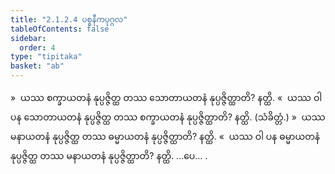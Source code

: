 ```yaml
---
title: "2.1.2.4 ပစ္စနီကပုဂ္ဂလ"
tableOfContents: false
sidebar:
  order: 4
type: "tipitaka"
basket: "ab"
---
```



<DynamicBreadcrumb />

<Division number="45">

<Paragraph number="520">
»  ယဿ စက္ခာယတနံ နုပ္ပဇ္ဇိတ္ထ တဿ သောတာယတနံ နုပ္ပဇ္ဇိတ္ထာတိ? နတ္ထိ.
</Paragraph>

<Paragraph number="521">
«  ယဿ ဝါ ပန သောတာယတနံ နုပ္ပဇ္ဇိတ္ထ တဿ စက္ခာယတနံ နုပ္ပဇ္ဇိတ္ထာတိ? နတ္ထိ. (သံခိတ္တံ.)
</Paragraph>

</Division>
<Division number="46">

<Paragraph number="522">
»  ယဿ မနာယတနံ နုပ္ပဇ္ဇိတ္ထ တဿ ဓမ္မာယတနံ နုပ္ပဇ္ဇိတ္ထာတိ? နတ္ထိ.
</Paragraph>

<Paragraph number="523">
«  ယဿ ဝါ ပန ဓမ္မာယတနံ နုပ္ပဇ္ဇိတ္ထ တဿ မနာယတနံ နုပ္ပဇ္ဇိတ္ထာတိ? နတ္ထိ. …ပေ… .
</Paragraph>
</Division>